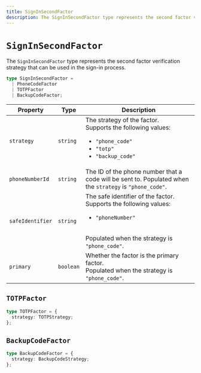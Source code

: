 ```yaml
---
title: SignInSecondFactor
description: The SignInSecondFactor type represents the second factor verification strategy that can be used in the sign-in process.
---
```


# `SignInSecondFactor`

The `SignInSecondFactor` type represents the second factor verification strategy that can be used in the sign-in process.

```ts
type SignInSecondFactor =
  | PhoneCodeFactor
  | TOTPFactor
  | BackupCodeFactor;
```

| Property | Type | Description |
| - | - | - |
| `strategy` | `string` | The strategy of the factor.<br />Supports the following values:<ul><li>`"phone_code"`</li><li>`"totp"`</li><li>`"backup_code"`</li></ul> |
| `phoneNumberId` | `string` | The ID of the phone number that a code will be sent to. Populated when the `strategy` is `"phone_code"`. |
| `safeIdentifier` | `string` | The safe identifier of the factor.<br />Supports the following values:<ul><li>`"phoneNumber"`</li></ul><br />Populated when the strategy is `"phone_code"`. |
| `primary` | `boolean` | Whether the factor is the primary factor. <br />Populated when the strategy is `"phone_code"`. |

## `TOTPFactor`

```ts
type TOTPFactor = {
  strategy: TOTPStrategy;
};
```

## `BackupCodeFactor`

```ts
type BackupCodeFactor = {
  strategy: BackupCodeStrategy;
};
```
